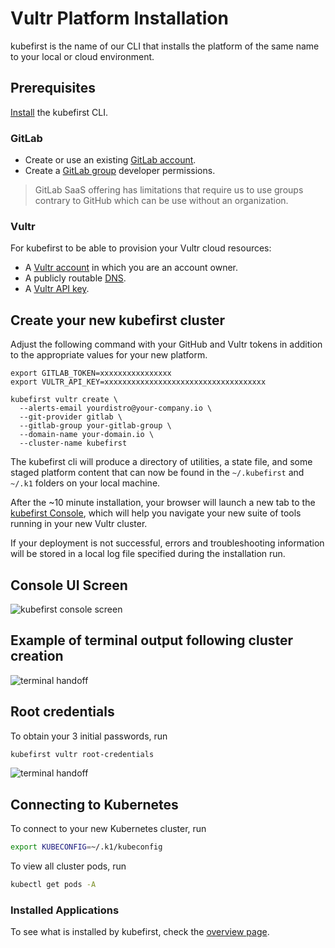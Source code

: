 # Vultr Platform Installation

kubefirst is the name of our CLI that installs the platform of the same name to your local or cloud environment.

## Prerequisites

[Install](../../../index.mdx#install-the-kubefirst-cli) the kubefirst CLI.

### GitLab

- Create or use an existing [GitLab account](https://gitlab.com).
- Create a [GitLab group](https://docs.gitlab.com/ee/user/group/) developer permissions.

> GitLab SaaS offering has limitations that require us to use groups contrary to GitHub which can be use without an organization.

### Vultr

For kubefirst to be able to provision your Vultr cloud resources:

- A [Vultr account](https://www.vultr.com/register/) in which you are an account owner.
- A publicly routable [DNS](https://www.vultr.com/docs/introduction-to-vultr-dns/).
- A [Vultr API key](https://my.vultr.com/settings/#settingsapi).

## Create your new kubefirst cluster

Adjust the following command with your GitHub and Vultr tokens in addition to the appropriate values for your new platform.

```shell
export GITLAB_TOKEN=xxxxxxxxxxxxxxxx
export VULTR_API_KEY=xxxxxxxxxxxxxxxxxxxxxxxxxxxxxxxxxxxx

kubefirst vultr create \
  --alerts-email yourdistro@your-company.io \
  --git-provider gitlab \
  --gitlab-group your-gitlab-group \
  --domain-name your-domain.io \
  --cluster-name kubefirst
```

The kubefirst cli will produce a directory of utilities, a state file, and some staged platform content that can now be found in the `~/.kubefirst` and `~/.k1` folders on your local machine.

After the ~10 minute installation, your browser will launch a new tab to the [kubefirst Console](https://github.com/kubefirst/console), which will help you navigate your new suite of tools running in your new Vultr cluster.

If your deployment is not successful, errors and troubleshooting information will be stored in a local log file specified during the installation run.

## Console UI Screen

![kubefirst console screen](../../../img/common/gitlab/console.png)

## Example of terminal output following cluster creation

![terminal handoff](../../../img/vultr/gitlab/handoff-screen.png)

## Root credentials

To obtain your 3 initial passwords, run

```bash
kubefirst vultr root-credentials
```

![terminal handoff](../../../img/common/kubefirst/root-credentials.png)

## Connecting to Kubernetes

To connect to your new Kubernetes cluster, run

```bash
export KUBECONFIG=~/.k1/kubeconfig
```

To view all cluster pods, run

```bash
kubectl get pods -A
```

### Installed Applications

To see what is installed by kubefirst, check the [overview page](../../overview.mdx).
